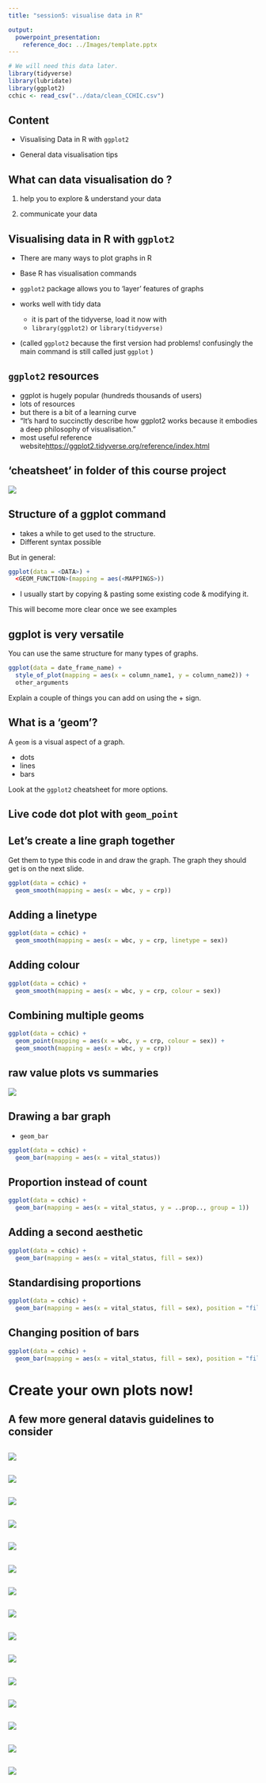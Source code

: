 ```yaml
---
title: "session5: visualise data in R"

output: 
  powerpoint_presentation:
    reference_doc: ../Images/template.pptx
---
```


```r
# We will need this data later.
library(tidyverse)
library(lubridate)
library(ggplot2)
cchic <- read_csv("../data/clean_CCHIC.csv")
```


## Content

- Visualising Data in R with `ggplot2`

- General data visualisation tips



## What can data visualisation do ?

1. help you to explore & understand your data

2. communicate your data



## Visualising data in R with `ggplot2`

- There are many ways to plot graphs in R
- Base R has visualisation commands

- `ggplot2` package allows you to 'layer' features of graphs
- works well with tidy data
    - it is part of the tidyverse, load it now with
    - `library(ggplot2)` or `library(tidyverse)`
- (called `ggplot2` because the first version had problems! confusingly the main command is still called just `ggplot` )    


## `ggplot2` resources

- ggplot is hugely popular (hundreds thousands of users)
- lots of resources
- but there is a bit of a learning curve
- "It’s hard to succinctly describe how ggplot2 works because it embodies a deep philosophy of visualisation."
- most useful reference website[https://ggplot2.tidyverse.org/reference/index.html](https://ggplot2.tidyverse.org/reference/index.html)


## 'cheatsheet' in folder of this course project

![](../Images/cheatsheet-data-visualization.png)


## Structure of a ggplot command

- takes a while to get used to the structure.
- Different syntax possible

But in general:

```r
ggplot(data = <DATA>) + 
  <GEOM_FUNCTION>(mapping = aes(<MAPPINGS>))
```

- I usually start by copying & pasting some existing code & modifying it.

::: notes 
This will become more clear once we see examples
:::

## ggplot is very versatile

You can use the same structure for many types of graphs.

```r
ggplot(data = date_frame_name) +
  style_of_plot(mapping = aes(x = column_name1, y = column_name2)) +
  other_arguments
```

::: notes
Explain a couple of things you can add on using the + sign.
:::

## What is a 'geom'?

A `geom` is a visual aspect of a graph.

- dots
- lines
- bars

Look at the `ggplot2` cheatsheet for more options.

## Live code dot plot with `geom_point`



## Let's create a line graph together

::: notes
Get them to type this code in and draw the graph. The graph they should get is on the next slide.
:::

```r
ggplot(data = cchic) +
  geom_smooth(mapping = aes(x = wbc, y = crp))
```

## Adding a linetype

```r
ggplot(data = cchic) +
  geom_smooth(mapping = aes(x = wbc, y = crp, linetype = sex))
```

## Adding colour 

```r
ggplot(data = cchic) +
  geom_smooth(mapping = aes(x = wbc, y = crp, colour = sex))
```


## Combining multiple geoms

```r
ggplot(data = cchic) +
  geom_point(mapping = aes(x = wbc, y = crp, colour = sex)) +
  geom_smooth(mapping = aes(x = wbc, y = crp))
```

## raw value plots vs summaries 

![](../Images/GraphTypes.png)

## Drawing a bar graph

- `geom_bar` 

```r
ggplot(data = cchic) +
  geom_bar(mapping = aes(x = vital_status))

```

## Proportion instead of count

```r
ggplot(data = cchic) +
  geom_bar(mapping = aes(x = vital_status, y = ..prop.., group = 1))
```

## Adding a second aesthetic

```r
ggplot(data = cchic) +
  geom_bar(mapping = aes(x = vital_status, fill = sex))
```

## Standardising proportions

```r
ggplot(data = cchic) +
  geom_bar(mapping = aes(x = vital_status, fill = sex), position = "fill")
```

## Changing position of bars

```r
ggplot(data = cchic) +
  geom_bar(mapping = aes(x = vital_status, fill = sex), position = "fill")
```

# Create your own plots now!


## A few more general datavis guidelines to consider

## 

![](../Images/Tufte6.png)

## 

![](../Images/Tufte7.png)

## 

![](../Images/Tufte8.png)

## 

![](../Images/Tufte9.png)

## 

![](../Images/Tufte10.png)


## 

![](../Images/Tufte12.png)

## 

![](../Images/Tufte13.png)

## 

![](../Images/Tufte14.png)

## 

![](../Images/Tufte15.png)

## 

![](../Images/Tufte16.png)


## 

![](../Images/Tufte18.png)


## 

![](../Images/Tufte22.png)

## 

![](../Images/Tufte23.png)

## 

![](../Images/Tufte24.png)

## 

![](../Images/Tufte25.png)



